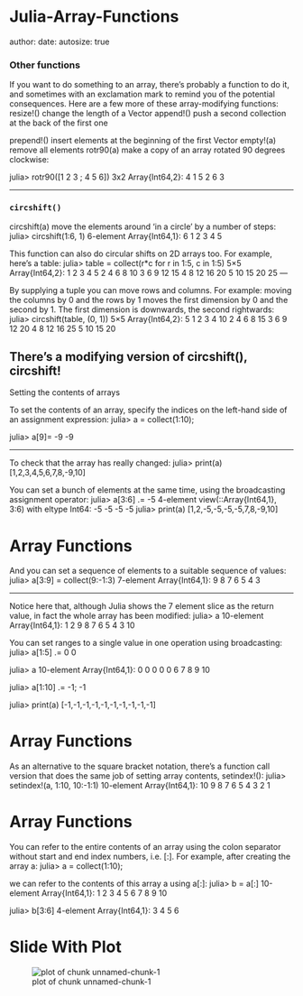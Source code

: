 Julia-Array-Functions
========================================================
author: 
date: 
autosize: true




### Other functions
If you want to do something to an array, there's probably a function to do it, and sometimes with an exclamation mark to remind you of the potential consequences. Here are a few more of these array-modifying functions: 
resize!() change the length of a Vector
append!() push a second collection at the back of the first one



prepend!() insert elements at the beginning of the first Vector
empty!(a) remove all elements
rotr90(a) make a copy of an array rotated 90 degrees clockwise:



julia> rotr90([1 2 3 ; 4 5 6])
3x2 Array{Int64,2}:
4  1
5  2
6  3

----------------

### `circshift()`

circshift(a) move the elements around 'in a circle' by a number of steps:
julia> circshift(1:6, 1)
6-element Array{Int64,1}:
 6
 1
 2
 3
 4
 5


This function can also do circular shifts on 2D arrays too. For example, here's a table: 
julia> table = collect(r*c for r in 1:5, c in 1:5)
5×5 Array{Int64,2}:
 1   2   3   4   5
 2   4   6   8  10
 3   6   9  12  15
 4   8  12  16  20
 5  10  15  20  25
---

By supplying a tuple you can move rows and columns. For example: moving the columns by 0 and the rows by 1 moves the first dimension by 0 and the second by 1. The first dimension is downwards, the second rightwards: 
julia> circshift(table, (0, 1))
5×5 Array{Int64,2}:
  5  1   2   3   4
 10  2   4   6   8
 15  3   6   9  12
 20  4   8  12  16
 25  5  10  15  20


There's a modifying version of circshift(), circshift! 
----

Setting the contents of arrays

To set the contents of an array, specify the indices on the left-hand side of an assignment expression: 
julia> a = collect(1:10);

julia> a[9]= -9
-9

------------------------------------------------


To check that the array has really changed: 
julia> print(a)
[1,2,3,4,5,6,7,8,-9,10]


You can set a bunch of elements at the same time, using the broadcasting assignment operator: 
julia> a[3:6] .= -5
4-element view(::Array{Int64,1}, 3:6) with eltype Int64:
 -5
 -5
 -5
 -5
julia> print(a)
[1,2,-5,-5,-5,-5,7,8,-9,10]

Array Functions
========================================================

And you can set a sequence of elements to a suitable sequence of values: 
julia> a[3:9] = collect(9:-1:3)
7-element Array{Int64,1}:
9
8
7
6
5
4
3

---------------------------------------------------------


Notice here that, although Julia shows the 7 element slice as the return value, in fact the whole array has been modified: 
julia> a
10-element Array{Int64,1}:
 1
 2
 9
 8
 7
 6
 5
 4
 3
10


You can set ranges to a single value in one operation using broadcasting: 
julia> a[1:5] .= 0
0

julia> a
10-element Array{Int64,1}:
  0
  0
  0
  0
  0
  6
  7
  8
  9
 10

julia> a[1:10] .= -1;
-1

julia> print(a)
[-1,-1,-1,-1,-1,-1,-1,-1,-1,-1]

Array Functions
========================================================


As an alternative to the square bracket notation, there's a function call version that does the same job of setting array contents, setindex!(): 
julia> setindex!(a, 1:10, 10:-1:1)
10-element Array{Int64,1}:
10
 9
 8
 7
 6
 5
 4
 3
 2
 1

Array Functions
========================================================


You can refer to the entire contents of an array using the colon separator without start and end index numbers, i.e. [:]. For example, after creating the array a: 
julia> a = collect(1:10);


we can refer to the contents of this array a using a[:]: 
julia> b = a[:]
10-element Array{Int64,1}:
 1
 2
 3
 4
 5
 6
 7
 8
 9
10

julia> b[3:6]
4-element Array{Int64,1}:
3
4
5
6



Slide With Plot
========================================================

![plot of chunk unnamed-chunk-1](Julia-Array-Functions-figure/unnamed-chunk-1-1.png)
